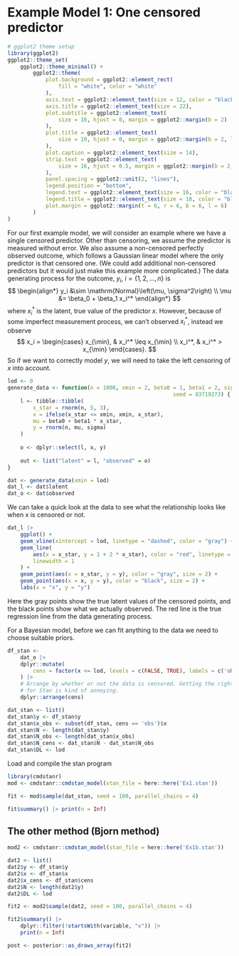 # Example Model 1: One censored predictor

```r
# ggplot2 theme setup
library(ggplot2)
ggplot2::theme_set(
	ggplot2::theme_minimal() +
		ggplot2::theme(
			plot.background = ggplot2::element_rect(
				fill = "white", color = "white"
			),
			axis.text = ggplot2::element_text(size = 12, color = "black"),
			axis.title = ggplot2::element_text(size = 22),
			plot.subtitle = ggplot2::element_text(
				size = 16, hjust = 0, margin = ggplot2::margin(b = 2)
			),
			plot.title = ggplot2::element_text(
				size = 19, hjust = 0, margin = ggplot2::margin(b = 2, l = 2)
			),
			plot.caption = ggplot2::element_text(size = 14),
			strip.text = ggplot2::element_text(
				size = 16, hjust = 0.5, margin = ggplot2::margin(b = 2, t = 2)
			),
			panel.spacing = ggplot2::unit(2, "lines"),
			legend.position = "bottom",
			legend.text = ggplot2::element_text(size = 16, color = "black"),
			legend.title = ggplot2::element_text(size = 18, color = "black"),
			plot.margin = ggplot2::margin(t = 6, r = 6, b = 6, l = 6)
		)
)
```


For our first example model, we will consider an example where we have a single
censored predictor. Other than censoring, we assume the predictor is measured
without error. We also assume a non-censored perfectly observed outcome,
which follows a Gaussian linear model where the only predictor is that
censored one. (We could add additional non-censored predictors but it would
just make this example more complicated.) The data generating process for the
outcome, $y_i, \ i = \{1, 2, \ldots, n\}$ is
$$
\begin{align*}
y_i &\sim \mathrm{Normal}\left(\mu, \sigma^2\right) \\
\mu &= \beta_0 + \beta_1 x_i^*
\end{align*}
$$
where $x_i^*$ is the latent, true value of the predictor $x$. However, because
of some imperfect measurement process, we can't observed $x_i^*$, instead we
observe
$$
x_i = \begin{cases}
x_{\min}, & x_i^* \leq x_{\min} \\
x_i^*, & x_i^* > x_{\min}
\end{cases}.
$$
So if we want to correctly model $y$, we will need to take the left censoring
of $x$ into account.

```r
lod <- 0
generate_data <- function(n = 1000, xmin = 2, beta0 = 1, beta1 = 2, sigma = 5,
													seed = 83719273) {
	l <- tibble::tibble(
		x_star = rnorm(n, 5, 3),
		x = ifelse(x_star <= xmin, xmin, x_star),
		mu = beta0 + beta1 * x_star,
		y = rnorm(n, mu, sigma)
	)
	
	o <- dplyr::select(l, x, y)
	
	out <- list("latent" = l, "observed" = o)
}

dat <- generate_data(xmin = lod)
dat_l <- dat$latent
dat_o <- dat$observed
```

We can take a quick look at the data to see what the relationship looks
like when x is censored or not.

```r
dat_l |>
	ggplot() +
	geom_vline(xintercept = lod, linetype = "dashed", color = "gray") +
	geom_line(
		aes(x = x_star, y = 1 + 2 * x_star), color = "red", linetype = "dashed",
		linewidth = 1
	) +
	geom_point(aes(x = x_star, y = y), color = "gray", size = 2) +
	geom_point(aes(x = x, y = y), color = "black", size = 2) +
	labs(x = "x", y = "y")
```

Here the gray points show the true latent values of the censored points, and
the black points show what we actually observed. The red line is the true
regression line from the data generating process.

For a Bayesian model, before we can fit anything to the data we need to choose
suitable priors.

```r
df_stan <-
	dat_o |>
	dplyr::mutate(
		cens = factor(x <= lod, levels = c(FALSE, TRUE), labels = c('obs', 'cens'))
	) |>
	# Arrange by whether or not the data is censored. Getting the right format
	# for Stan is kind of annoying.
	dplyr::arrange(cens)

dat_stan <- list()
dat_stan$y <- df_stan$y
dat_stan$x_obs <- subset(df_stan, cens == 'obs')$x
dat_stan$N <- length(dat_stan$y)
dat_stan$N_obs <- length(dat_stan$x_obs)
dat_stan$N_cens <- dat_stan$N - dat_stan$N_obs
dat_stan$DL <- lod
```

Load and compile the stan program

```r
library(cmdstanr)
mod <- cmdstanr::cmdstan_model(stan_file = here::here('Ex1.stan'))
```


```r
fit <- mod$sample(dat_stan, seed = 100, parallel_chains = 4)
```

```r
fit$summary() |> print(n = Inf)
```

## The other method (Bjorn method)

```r
mod2 <- cmdstanr::cmdstan_model(stan_file = here::here('Ex1b.stan'))
```

```r
dat2 <- list()
dat2$y <- df_stan$y
dat2$x <- df_stan$x
dat2$x_cens <- df_stan$cens
dat2$N <- length(dat2$y)
dat2$DL <- lod
```

```r
fit2 <- mod2$sample(dat2, seed = 100, parallel_chains = 4)
```

```r
fit2$summary() |>
	dplyr::filter(!startsWith(variable, "x")) |>
	print(n = Inf)
```

```r
post <- posterior::as_draws_array(fit2)
```


<!-- END OF FILE -->
